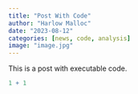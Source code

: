 ```yaml
---
title: "Post With Code"
author: "Harlow Malloc"
date: "2023-08-12"
categories: [news, code, analysis]
image: "image.jpg"
---
```


This is a post with executable code.

```r
1 + 1
```
